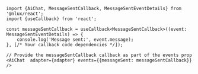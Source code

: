 ```tsx
import {AiChat, MessageSentCallback, MessageSentEventDetails} from '@nlux/react';
import {useCallback} from 'react';

const messageSentCallback = useCallback<MessageSentCallback>((event: MessageSentEventDetails) => {
    console.log('Message sent:', event.message);
}, [/* Your callback code dependencies */]);
```

```tsx
// Provide the messageSentCallback callback as part of the events prop
<AiChat  adapter={adapter} events={{messageSent: messageSentCallback}} />
```
